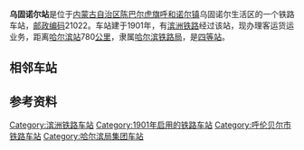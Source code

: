 {{noteTA
|1=zh-cn:始发车次; zh-hk:列車班次;
|2=zh-cn:车次; zh-hk:班次;
}}
{{Infobox China railway station 
|车站名称 = 乌固诺尔站
|车站名称拼音 = 
|other_name = {{lang|ru|Угунор}}<ref>{{cite book|author=Мелихов Г.В.|title= Мелихов Г.В. Белый Харбин: Середина 1920-х.|url=https://www.rp-net.ru/book/publications/melihov/Melihov-Belyy_Harbin.pdf|publisher=Русский путь|year=2003}}</ref>
|车站位置 = [[内蒙古自治区|内蒙古自治区]][[陈巴尔虎旗|陈巴尔虎旗]][[呼和诺尔镇|呼和诺尔镇]]乌固诺尔生活区
|归属 = [[哈尔滨铁路局|哈尔滨铁路局]]海拉尔车务段
|code=57815<ref>{{cite book|title=中华人民共和国铁路车站代码（GB/T 10302-2010）|publisher=中国标准出版社|year=2010|isbn=155066140495|ignore-isbn-error=true|pages=37}}</ref>
|commercial_code=WGX
|pinyin_code=WGE
|车站等级 = [[四等站_(中铁)|四等站]]
|线路 = [[滨洲铁路|滨洲铁路]]
}}
'''乌固诺尔站'''是位于[[内蒙古自治区|内蒙古自治区]][[陈巴尔虎旗|陈巴尔虎旗]][[呼和诺尔镇|呼和诺尔镇]]乌固诺尔生活区的一个铁路车站，[[邮政编码|邮政编码]]21022。车站建于1901年，有[[滨洲铁路|滨洲铁路]]经过该站，现办理客运货运业务，距离[[哈尔滨站|哈尔滨站]]780[[公里|公里]]，隶属[[哈尔滨铁路局|哈尔滨铁路局]]，是[[四等站_(中铁)|四等站]]。

==相邻车站==
{{start rail box}}
{{s-inop|[[安邑站|安邑站]]<br><small>经[[大良站|大良]]乘降所</small>|{{站|哈尔滨}}方向}}
{{s-line|[[滨洲铁路|滨洲铁路]]<br>← 21km 乌固诺尔站 32km →}}
{{s-inop|[[完工站|完工站]]<br><small>经[[乌兰丘站|乌兰丘]]、[[东宫站|东宫]]乘降所</small>|{{站|满洲里}}方向}}
{{end box}}

==参考资料==
{{reflist}}

{{滨洲铁路}}
{{铁路车站小作品}}
{{内蒙古小作品}}

[[Category:滨洲铁路车站|Category:滨洲铁路车站]]
[[Category:1901年启用的铁路车站|Category:1901年启用的铁路车站]]
[[Category:呼伦贝尔市铁路车站|Category:呼伦贝尔市铁路车站]]
[[Category:哈尔滨局集团车站|Category:哈尔滨局集团车站]]
